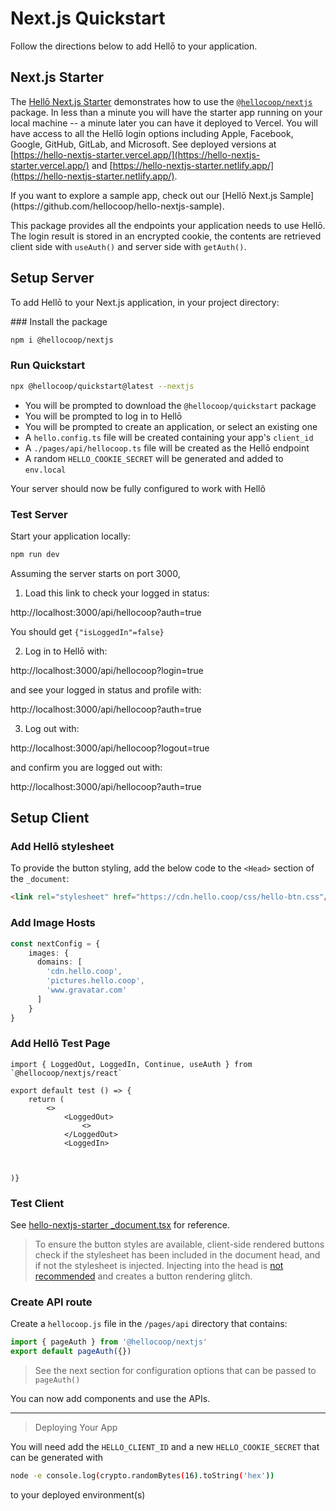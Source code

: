 

# Next.js Quickstart

Follow the directions below to add Hellō to your application. 


## Next.js Starter

The [Hellō Next.js Starter](https://github.com/hellocoop/hello-nextjs-starter) demonstrates how to use the [`@hellocoop/nextjs`](https://www.npmjs.com/package/@hellocoop/nextjs) package. 
In less than a minute you will have the starter app running on your local machine -- a minute later you can have it deployed to Vercel. 
You will have access to all the Hellō login options including Apple, Facebook, Google, GitHub, GitLab, and Microsoft. See deployed versions at [https://hello-nextjs-starter.vercel.app/](https://hello-nextjs-starter.vercel.app/) and [https://hello-nextjs-starter.netlify.app/](https://hello-nextjs-starter.netlify.app/).


<Callout type="info" emoji="">
    If you want to explore a sample app, check out our [Hellō Next.js Sample](https://github.com/hellocoop/hello-nextjs-sample).
</Callout>

This package provides all the endpoints your application needs to use Hellō. The login result is stored in an encrypted cookie, the contents are retrieved client side with `useAuth()` and server side with `getAuth()`. 

## Setup Server

To add Hellō to your Next.js application, in your project directory:

<Steps>
### Install the package 

```sh npm2yarn
npm i @hellocoop/nextjs
```

### Run Quickstart

```sh
npx @hellocoop/quickstart@latest --nextjs
 ```

- You will be prompted to download the `@hellocoop/quickstart` package
- You will be prompted to log in to Hellō 
- You will be prompted to create an application, or select an existing one
- A `hello.config.ts` file will be created containing your app's `client_id`
- A `./pages/api/hellocoop.ts` file will be created as the Hellō endpoint
- A random `HELLO_COOKIE_SECRET` will be generated and added to `env.local`

Your server should now be fully configured to work with Hellõ

### Test Server

Start your application locally:

```sh
npm run dev
```

Assuming the server starts on port 3000, 

1. Load this link to check your logged in status:

http://localhost:3000/api/hellocoop?auth=true

You should get `{"isLoggedIn"=false}`

2. Log in to Hellō with:

http://localhost:3000/api/hellocoop?login=true

and see your logged in status and profile with:

http://localhost:3000/api/hellocoop?auth=true

3. Log out with:

http://localhost:3000/api/hellocoop?logout=true

and confirm you are logged out with:

http://localhost:3000/api/hellocoop?auth=true

</Steps>

## Setup Client

<Steps>

### Add Hellō stylesheet

To provide the button styling, add the below code to the `<Head>` section of the `_document`:

```html
<link rel="stylesheet" href="https://cdn.hello.coop/css/hello-btn.css"/>
```

### Add Image Hosts

```ts
const nextConfig = {
    images: {
      domains: [
        'cdn.hello.coop',
        'pictures.hello.coop',
        'www.gravatar.com'
      ]
    }
}
```

### Add Hellō Test Page


```tsx
import { LoggedOut, LoggedIn, Continue, useAuth } from `@hellocoop/nextjs/react`

export default test () => {
    return (
        <>
            <LoggedOut>
                <>
            </LoggedOut>
            <LoggedIn>



)}
```

### Test Client




</Steps>


See [hello-nextjs-starter _document.tsx](https://github.com/hellocoop/hello-nextjs-starter/blob/main/pages/_document.tsx) for reference.

> To ensure the button styles are available, client-side rendered buttons check if the stylesheet has been included in the document head, and if not the stylesheet is injected. Injecting into the head is [not recommended](https://nextjs.org/docs/messages/no-stylesheets-in-head-component) and creates a button rendering glitch.




### Create API route

Create a `hellocoop.js` file in the `/pages/api` directory that contains:

```typescript filename="/pages/api/hellocoop.js"
import { pageAuth } from '@hellocoop/nextjs'
export default pageAuth({})
```
> See the next section for configuration options that can be passed to `pageAuth()`

You can now add components and use the APIs.

---

>Deploying Your App

You will need add the `HELLO_CLIENT_ID` and a new `HELLO_COOKIE_SECRET` that can be generated with 
```sh
node -e console.log(crypto.randomBytes(16).toString('hex'))
``` 
to your deployed environment(s)

